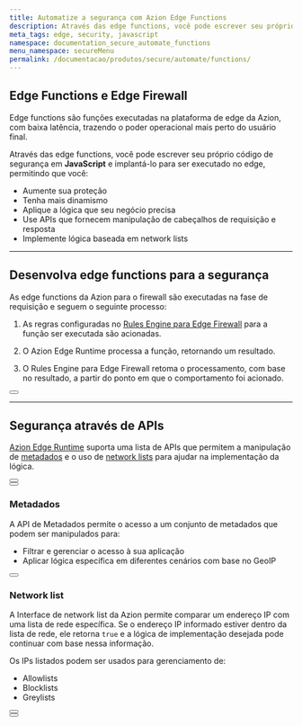 ```yaml
---
title: Automatize a segurança com Azion Edge Functions
description: Através das edge functions, você pode escrever seu próprio código de segurança em JavaScript e implantá-lo para ser executado no edge.
meta_tags: edge, security, javascript
namespace: documentation_secure_automate_functions
menu_namespace: secureMenu
permalink: /documentacao/produtos/secure/automate/functions/
---
```




## Edge Functions e Edge Firewall

Edge functions são funções executadas na plataforma de edge da Azion, com baixa latência, trazendo o poder operacional mais perto do usuário final.

Através das edge functions, você pode escrever seu próprio código de segurança em **JavaScript** e implantá-lo para ser executado no edge, permitindo que você:

- Aumente sua proteção
- Tenha mais dinamismo
- Aplique a lógica que seu negócio precisa
- Use APIs que fornecem manipulação de cabeçalhos de requisição e resposta
- Implemente lógica baseada em network lists

---

## Desenvolva edge functions para a segurança

As edge functions da Azion para o firewall são executadas na fase de requisição e seguem o seguinte processo:

1. As regras configuradas no [Rules Engine para Edge Firewall](/pt-br/documentacao/produtos/edge-firewall/rules-engine/) para a função ser executada são acionadas.

2. O Azion Edge Runtime processa a função, retornando um resultado.

3. O Rules Engine para Edge Firewall retoma o processamento, com base no resultado, a partir do ponto em que o comportamento foi acionado.


<Button href="/pt-br/documentacao/produtos/edge-firewall/edge-functions/firewall/" text="saiba mais sobre edge functions para edge firewall" variant="secondary" target="_blank"></Button>

---

## Segurança através de APIs

[Azion Edge Runtime](/pt-br/documentacao/produtos/edge-application/edge-functions/runtime/visao-geral/) suporta uma lista de APIs que permitem a manipulação de [metadados](/pt-br/documentacao/produtos/secure/automate/functions/#metadados) e o uso de [network lists](/pt-br/documentacao/produtos/secure/automate/functions/#network-list) para ajudar na implementação da lógica.

<Button href="/pt-br/documentacao/produtos/edge-application/edge-functions/runtime-apis/javascript/" text="saiba mais sobre as APIs Web suportadas" variant="secondary" target="_blank"></Button>
<br />
<Button href="/pt-br/documentacao/produtos/devtools/azion-edge-runtime/compatibilidade/node/" text="saiba mais sobre a compatibilidade com node.js" variant="secondary" target="_blank"></Button>

### Metadados

A API de Metadados permite o acesso a um conjunto de metadados que podem ser manipulados para:

- Filtrar e gerenciar o acesso à sua aplicação
- Aplicar lógica específica em diferentes cenários com base no GeoIP

<Button href="/pt-br/documentacao/produtos/edge-application/edge-functions/runtime/api-reference/metadata/" text="ir para referência da API de metadados" variant="secondary" target="_blank"></Button>

### Network list

A Interface de network list da Azion permite comparar um endereço IP com uma lista de rede específica. Se o endereço IP informado estiver dentro da lista de rede, ele retorna `true` e a lógica de implementação desejada pode continuar com base nessa informação.

Os IPs listados podem ser usados para gerenciamento de:

- Allowlists
- Blocklists
- Greylists

<Button href="/pt-br/documentacao/produtos/edge-application/edge-functions/runtime/api-reference/network-list/" text="ir para referência da API de network list" variant="secondary" target="_blank"></Button>
<br />
<Button href="/pt-br/documentacao/produtos/edge-firewall/network-layer-protection/network-lists/" text="saiba mais sobre network lists na azion" variant="secondary" target="_blank"></Button>





